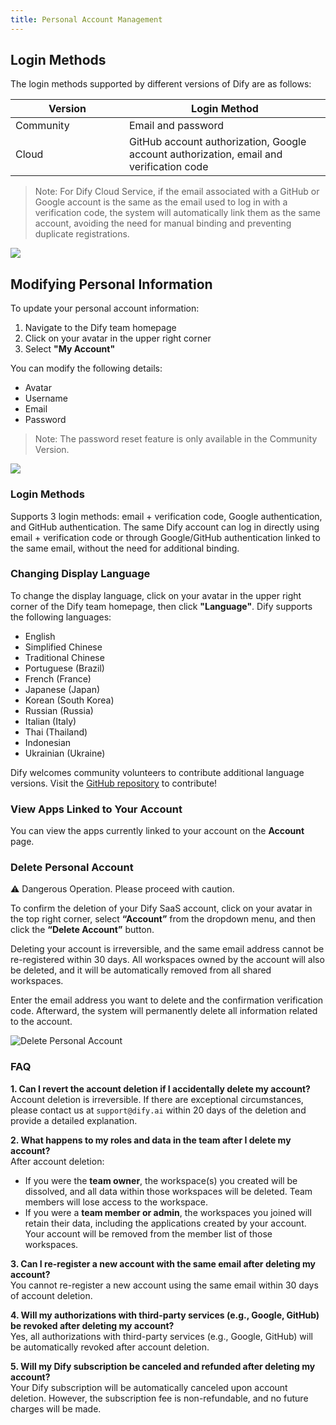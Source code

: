 ```yaml
---
title: Personal Account Management
---
```



## Login Methods

The login methods supported by different versions of Dify are as follows:

<table><thead><tr><th width="166">Version</th><th>Login Method</th></tr></thead><tbody><tr><td>Community</td><td>Email and password</td></tr><tr><td>Cloud</td><td>GitHub account authorization, Google account authorization, email and verification code</td></tr></tbody></table>

> Note: For Dify Cloud Service, if the email associated with a GitHub or Google account is the same as the email used to log in with a verification code, the system will automatically link them as the same account, avoiding the need for manual binding and preventing duplicate registrations.

![](https://assets-docs.dify.ai/dify-enterprise-mintlify/en/guides/management/c4a9bb46f636807f0b59710724fddc40.png)

## Modifying Personal Information

To update your personal account information:

1. Navigate to the Dify team homepage
2. Click on your avatar in the upper right corner
3. Select **"My Account"**

You can modify the following details:

* Avatar
* Username
* Email
* Password

> Note: The password reset feature is only available in the Community Version.

![](https://assets-docs.dify.ai/dify-enterprise-mintlify/en/guides/management/527c6752596356c263262f5e24ef8941.png)

### Login Methods

Supports 3 login methods: email + verification code, Google authentication, and GitHub authentication. The same Dify account can log in directly using email + verification code or through Google/GitHub authentication linked to the same email, without the need for additional binding.

### Changing Display Language

To change the display language, click on your avatar in the upper right corner of the Dify team homepage, then click **"Language"**. Dify supports the following languages:

* English
* Simplified Chinese
* Traditional Chinese
* Portuguese (Brazil)
* French (France)
* Japanese (Japan)
* Korean (South Korea)
* Russian (Russia)
* Italian (Italy)
* Thai (Thailand)
* Indonesian
* Ukrainian (Ukraine)

Dify welcomes community volunteers to contribute additional language versions. Visit the [GitHub repository](https://github.com/langgenius/dify/blob/main/CONTRIBUTING.md) to contribute!

### View Apps Linked to Your Account

You can view the apps currently linked to your account on the **Account** page.

### Delete Personal Account

⚠️ Dangerous Operation. Please proceed with caution.

To confirm the deletion of your Dify SaaS account, click on your avatar in the top right corner, select **“Account”** from the dropdown menu, and then click the **“Delete Account”** button.

Deleting your account is irreversible, and the same email address cannot be re-registered within 30 days. All workspaces owned by the account will also be deleted, and it will be automatically removed from all shared workspaces.

Enter the email address you want to delete and the confirmation verification code. Afterward, the system will permanently delete all information related to the account.

![Delete Personal Account](https://assets-docs.dify.ai/2024/12/ded326f27886b5884969c220ead998d7.png)

### FAQ

**1. Can I revert the account deletion if I accidentally delete my account?**\
Account deletion is irreversible. If there are exceptional circumstances, please contact us at `support@dify.ai` within 20 days of the deletion and provide a detailed explanation.

**2. What happens to my roles and data in the team after I delete my account?**\
After account deletion:

* If you were the **team owner**, the workspace(s) you created will be dissolved, and all data within those workspaces will be deleted. Team members will lose access to the workspace.
* If you were a **team member or admin**, the workspaces you joined will retain their data, including the applications created by your account. Your account will be removed from the member list of those workspaces.

**3. Can I re-register a new account with the same email after deleting my account?**\
You cannot re-register a new account using the same email within 30 days of account deletion.

**4. Will my authorizations with third-party services (e.g., Google, GitHub) be revoked after deleting my account?**\
Yes, all authorizations with third-party services (e.g., Google, GitHub) will be automatically revoked after account deletion.

**5. Will my Dify subscription be canceled and refunded after deleting my account?**\
Your Dify subscription will be automatically canceled upon account deletion. However, the subscription fee is non-refundable, and no future charges will be made.
